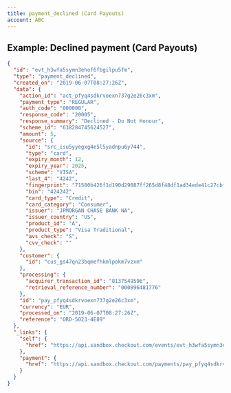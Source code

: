 ```yaml
---
title: payment_declined (Card Payouts)
account: ABC
---
```


## Example: Declined payment (Card Payouts)

```json
{
  "id": "evt_h3wfa5symn3ehof6fbgilpu5fm",
  "type": "payment_declined",
  "created_on": "2019-06-07T08:27:26Z",
  "data": {
    "action_id": "act_pfyq4sdkrvoexn737g2e26c3xm",
    "payment_type": "REGULAR",
    "auth_code": "000000",
    "response_code": "20005",
    "response_summary": "Declined - Do Not Honour",
    "scheme_id": "638284745624527",
    "amount": 5,
    "source": {
      "id": "src_isu5yyegxg4e5l5yadnpu6y744",
      "type": "card",
      "expiry_month": 12,
      "expiry_year": 2025,
      "scheme": "VISA",
      "last_4": "4242",
      "fingerprint": "71580b426f1d190d29087ff265d8f48df1ad34ede41c27cbff9d23c1a14d1776",
      "bin": "424242",
      "card_type": "Credit",
      "card_category": "Consumer",
      "issuer": "JPMORGAN CHASE BANK NA",
      "issuer_country": "US",
      "product_id": "A",
      "product_type": "Visa Traditional",
      "avs_check": "S",
      "cvv_check": ""
    },
    "customer": {
      "id": "cus_gs47qn23bqmefhkmlpokm7vzxm"
    },
    "processing": {
      "acquirer_transaction_id": "8137549596",
      "retrieval_reference_number": "000896481776"
    },
    "id": "pay_pfyq4sdkrvoexn737g2e26c3xm",
    "currency": "EUR",
    "processed_on": "2019-06-07T08:27:26Z",
    "reference": "ORD-5023-4E89"
  },
  "_links": {
    "self": {
      "href": "https://api.sandbox.checkout.com/events/evt_h3wfa5symn3ehof6fbgilpu5fm"
    },
    "payment": {
      "href": "https://api.sandbox.checkout.com/payments/pay_pfyq4sdkrvoexn737g2e26c3xm"
    }
  }
}
```